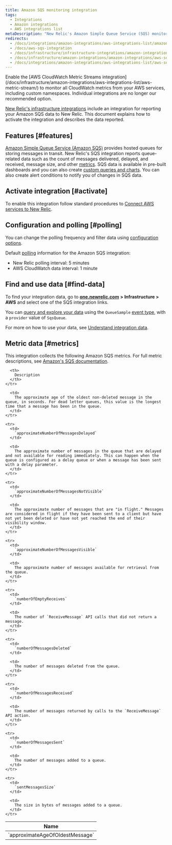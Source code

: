 ```yaml
---
title: Amazon SQS monitoring integration
tags:
  - Integrations
  - Amazon integrations
  - AWS integrations list
metaDescription: "New Relic's Amazon Simple Queue Service (SQS) monitoring integration: what data it reports, and how to enable it."
redirects:
  - /docs/integrations/amazon-integrations/aws-integrations-list/amazon-sqs-monitoring-integration
  - /docs/aws-sqs-integration
  - /docs/infrastructure/infrastructure-integrations/amazon-integrations/aws-sqs-integration
  - /docs/infrastructure/amazon-integrations/amazon-integrations/aws-sqs-monitoring-integration
  - /docs/integrations/amazon-integrations/aws-integrations-list/aws-sqs-monitoring-integration
---
```


<Callout variant="important">
  Enable the [AWS CloudWatch Metric Streams integration](/docs/infrastructure/amazon-integrations/aws-integrations-list/aws-metric-stream/) to monitor all CloudWatch metrics from your AWS services, including custom namespaces. Individual integrations are no longer our recommended option.
</Callout>

[New Relic's infrastructure integrations](/docs/infrastructure/integrations-getting-started/getting-started/introduction-infrastructure-integrations) include an integration for reporting your Amazon SQS data to New Relic. This document explains how to activate the integration and describes the data reported.

## Features [#features]

[Amazon Simple Queue Service (Amazon SQS)](https://aws.amazon.com/sqs/) provides hosted queues for storing messages in transit. New Relic's SQS integration reports queue-related data such as the count of messages delivered, delayed, and received, message size, and other [metrics](#metrics). SQS data is available in pre-built dashboards and you can also create [custom queries and charts](/docs/infrastructure/integrations-getting-started/getting-started/use-integration-data-new-relic-insights). You can also create alert conditions to notify you of changes in SQS data.

## Activate integration [#activate]

To enable this integration follow standard procedures to [Connect AWS services to New Relic](/docs/infrastructure/infrastructure-integrations/getting-started/connect-aws-integrations-infrastructure).

## Configuration and polling [#polling]

You can change the polling frequency and filter data using [configuration options](/docs/integrations/new-relic-integrations/getting-started/configure-polling-frequency-data-collection-cloud-integrations).

Default [polling](/docs/infrastructure/amazon-integrations/aws-integrations-list/aws-polling-intervals-infrastructure-integrations) information for the Amazon SQS integration:

* New Relic polling interval: 5 minutes
* AWS CloudWatch data interval: 1 minute

## Find and use data [#find-data]

To find your integration data, go to [**one.newrelic.com**](http://one.newrelic.com) **> Infrastructure > AWS** and select one of the SQS integration links.

You can [query and explore your data](/docs/using-new-relic/data/understand-data/query-new-relic-data) using the `QueueSample` [event type](/docs/data-apis/understand-data/new-relic-data-types/#event-data), with a `provider` value of `SqsQueue`.

For more on how to use your data, see [Understand integration data](/docs/infrastructure/integrations/find-use-infrastructure-integration-data).

## Metric data [#metrics]

This integration collects the following Amazon SQS metrics. For full metric descriptions, see [Amazon's SQS documentation](http://docs.aws.amazon.com/AmazonCloudWatch/latest/monitoring/sqs-metricscollected.html).

<table>
  <thead>
    <tr>
      <th width={360}>
        Name
      </th>

      <th>
        Description
      </th>
    </tr>
  </thead>

  <tbody>
    <tr>
      <td>
        `approximateAgeOfOldestMessage`
      </td>

      <td>
        The approximate age of the oldest non-deleted message in the queue, in seconds. For dead letter queues, this value is the longest time that a message has been in the queue.
      </td>
    </tr>

    <tr>
      <td>
        `approximateNumberOfMessagesDelayed`
      </td>

      <td>
        The approximate number of messages in the queue that are delayed and not available for reading immediately. This can happen when the queue is configured as a delay queue or when a message has been sent with a delay parameter.
      </td>
    </tr>

    <tr>
      <td>
        `approximateNumberOfMessagesNotVisible`
      </td>

      <td>
        The approximate number of messages that are "in flight." Messages are considered in flight if they have been sent to a client but have not yet been deleted or have not yet reached the end of their visibility window.
      </td>
    </tr>

    <tr>
      <td>
        `approximateNumberOfMessagesVisible`
      </td>

      <td>
        The approximate number of messages available for retrieval from the queue.
      </td>
    </tr>

    <tr>
      <td>
        `numberOfEmptyReceives`
      </td>

      <td>
        The number of `ReceiveMessage` API calls that did not return a message.
      </td>
    </tr>

    <tr>
      <td>
        `numberOfMessagesDeleted`
      </td>

      <td>
        The number of messages deleted from the queue.
      </td>
    </tr>

    <tr>
      <td>
        `numberOfMessagesReceived`
      </td>

      <td>
        The number of messages returned by calls to the `ReceiveMessage` API action.
      </td>
    </tr>

    <tr>
      <td>
        `numberOfMessagesSent`
      </td>

      <td>
        The number of messages added to a queue.
      </td>
    </tr>

    <tr>
      <td>
        `sentMessagesSize`
      </td>

      <td>
        The size in bytes of messages added to a queue.
      </td>
    </tr>
  </tbody>
</table>
